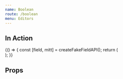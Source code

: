 ```yaml
---
name: Boolean
route: /boolean
menu: Editors
---
```



<Readme />


## In Action

<Playground>
  {() => {
    const [field, mitt] = createFakeFieldAPI();
    return (
      <div>
        <BooleanEditor field={field} isInitiallyDisabled={false} />
        <ActionsPlayground mitt={mitt} />
      </div>
    );
  }}
</Playground>

## Props

<Props of={BooleanEditor} />

